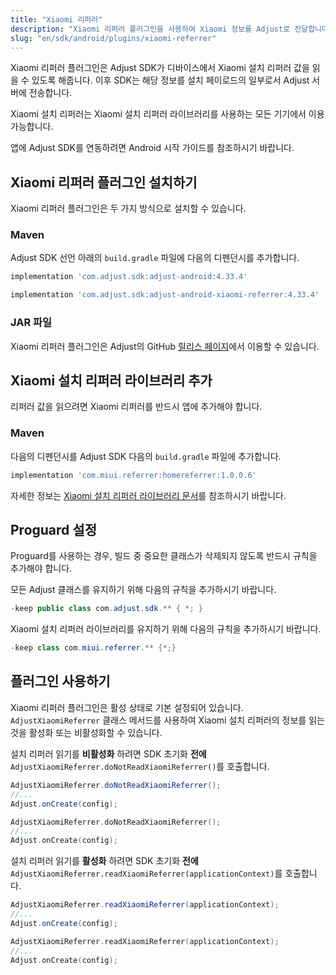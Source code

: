 ```yaml
---
title: "Xiaomi 리퍼러"
description: "Xiaomi 리퍼러 플러그인을 사용하여 Xiaomi 정보를 Adjust로 전달합니다."
slug: "en/sdk/android/plugins/xiaomi-referrer"
---
```

Xiaomi 리퍼러 플러그인은 Adjust SDK가 디바이스에서 Xiaomi 설치 리퍼러 값을 읽을 수 있도록 해줍니다. 이후 SDK는 해당 정보를 설치 페이로드의 일부로서 Adjust 서버에 전송합니다.

Xiaomi 설치 리퍼러는 Xiaomi 설치 리퍼러 라이브러리를 사용하는 모든 기기에서 이용 가능합니다.

앱에 Adjust SDK를 연동하려면 Android 시작 가이드를 참조하시기 바랍니다.

Xiaomi 리퍼러 플러그인 설치하기
--------------------

Xiaomi 리퍼러 플러그인은 두 가지 방식으로 설치할 수 있습니다.

### Maven

Adjust SDK 선언 아래의 `build.gradle` 파일에 다음의 디펜던시를 추가합니다.

```groovy
implementation 'com.adjust.sdk:adjust-android:4.33.4'

implementation 'com.adjust.sdk:adjust-android-xiaomi-referrer:4.33.4'
```

### JAR 파일

Xiaomi 리퍼러 플러그인은 Adjust의 GitHub [릴리스 페이지](https://github.com/adjust/android_sdk/releases)에서 이용할 수 있습니다.

Xiaomi 설치 리퍼러 라이브러리 추가
----------------------

리퍼러 값을 읽으려면 Xiaomi 리퍼러를 반드시 앱에 추가해야 합니다.

### Maven

다음의 디펜던시를 Adjust SDK 다음의 `build.gradle` 파일에 추가합니다.

```groovy
implementation 'com.miui.referrer:homereferrer:1.0.0.6'
```

자세한 정보는 [Xiaomi 설치 리퍼러 라이브러리 문서](https://global.developer.mi.com/document?doc=service.getAppsReferral)를 참조하시기 바랍니다.

Proguard 설정
-----------

Proguard를 사용하는 경우, 빌드 중 중요한 클래스가 삭제되지 않도록 반드시 규칙을 추가해야 합니다.

모든 Adjust 클래스를 유지하기 위해 다음의 규칙을 추가하시기 바랍니다.

```java
-keep public class com.adjust.sdk.** { *; }
```

Xiaomi 설치 리퍼러 라이브러리를 유지하기 위해 다음의 규칙을 추가하시기 바랍니다.

```java
-keep class com.miui.referrer.** {*;}
```

플러그인 사용하기
---------

Xiaomi 리퍼러 플러그인은 활성 상태로 기본 설정되어 있습니다. `AdjustXiaomiReferrer` 클래스 메서드를 사용하여 Xiaomi 설치 리퍼러의 정보를 읽는 것을 활성화 또는 비활성화할 수 있습니다.

설치 리퍼러 읽기를 **비활성화** 하려면 SDK 초기화 **전에** `AdjustXiaomiReferrer.doNotReadXiaomiReferrer()`를 호출합니다.
<tabs> <tab title="Java" sync="java"> 

```java
AdjustXiaomiReferrer.doNotReadXiaomiReferrer();
//...
Adjust.onCreate(config);
```

</Tab> <tab title="Kotlin" sync="kotlin"> 

```kotlin
AdjustXiaomiReferrer.doNotReadXiaomiReferrer();
//...
Adjust.onCreate(config);
```

</Tab> </Tabs> 

설치 리퍼러 읽기를 **활성화** 하려면 SDK 초기화 **전에** `AdjustXiaomiReferrer.readXiaomiReferrer(applicationContext)`를 호출합니다.
<tabs> <tab title="Java" sync="java"> 

```java
AdjustXiaomiReferrer.readXiaomiReferrer(applicationContext);
//...
Adjust.onCreate(config);
```

</Tab> <tab title="Kotlin" sync="kotlin"> 

```kotlin
AdjustXiaomiReferrer.readXiaomiReferrer(applicationContext);
//...
Adjust.onCreate(config);
```

</Tab> </Tabs>

